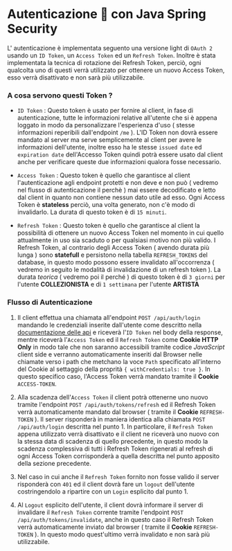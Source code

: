 # Autenticazione 🔑 con Java Spring Security

L' autenticazione è implementata seguento una versione light di `OAuth 2` usando un `ID Token`,
un  `Access Token` ed un `Refresh Token`. Inoltre è stata implementata la tecnica di rotazione dei
Refresh Token, perciò, ogni qualcolta uno di questi verrà utilizzato per ottenere un nuovo Access Token, esso verrà
disattivato e non sarà più utilizzabile.

### A cosa servono questi Token ? 

- `ID Token` : Questo token è usato per fornire al client, in fase di autenticazione, tutte le informazioni relative all'utente
  che si è appena loggato in modo da personalizzare l'esperienza d'uso ( stesse informazioni reperibili dall'endpoint `/me` ).
  L'ID Token non dovrà essere mandato al server ma serve semplicemente al client per avere le informazioni dell'utente, inoltre
  esso ha le stesse `issued date` ed `expiration date` dell'Accesso Token quindi potrà essere usato dal client anche per verificare
  queste due informazioni qualora fosse necessario.

- `Access Token` : Questo token è quello che garantisce al client l'autenticazione agli endpoint protetti e non deve e non può ( vedremo 
  nel flusso di autenticazione il perchè ) mai essere decodificato e letto dal client in quanto non contiene nessun dato utile ad esso.
  Ogni Access Token è **stateless** perciò, una volta generato, non c'è modo di invalidarlo. La durata di questo token è di `15 minuti`.

- `Refresh Token` : Questo token è quello che garantisce al client la possibilità di ottenere un nuovo Access Token nel momento in cui
  quello attualmente in uso sia scaduto o per qualsiasi motivo non più valido.
  I Refresh Token, al contrario degli Access Token ( avendo durata più lunga ) sono **statefull** e persistono nella tabella
  `REFRESH_TOKENS` del database, in questo modo possono essere invalidato all'occorrenza ( vedremo in seguito le modalità di 
  invalidazione di un refresh token ).
  La durata *teorica* ( vedremo poi il perché ) di questo token è di `3 giorni` per l'utente **COLLEZIONISTA**
  e di `1 settimana` per l'utente **ARTISTA**

### Flusso di Autenticazione

1. Il client effettua una chiamata all'endpoint `POST /api/auth/login` mandando le credenziali inserite dall'utente come descritto
  nella [documentazione delle api](https://staging.faridevnz.me./api/swagger-ui) e riceverà l'`ID Token` nel body della response,
  mentre riceverà l'`Access Token` ed il `Refresh Token` come **Cookie HTTP Only** in modo tale che non saranno accessibili tramite codice 
  *JavaScript* client side e verranno automaticamente inseriti dal Browser nelle chiamate verso i path che metchano la voce `Path` specificato
  all'interno del Cookie al settaggio della proprità `{ withCredentials: true }`. In questo specifico caso, l'Access Token
  verrà mandato tramite il **Cookie** `ACCESS-TOKEN`.

2. Alla scadenza dell'`Access Token` il client potrà ottenerne uno nuovo tramite l'endpoint `POST /api/auth/tokens/refresh` ed il Refresh Token
  verrà automaticamente mandato dal browser ( tramite il **Cookie** `REFRESH-TOKEN` ). Il server risponderà in maniera identica alla chiamata 
  `POST /api/auth/login` descritta nel punto 1. In particolare, il `Refresh Token` appena utilizzato verrà disattivato e il client ne riceverà 
  uno nuovo con la stessa data di scadenza di quello precedente, in questo modo la scadenza complessiva di tutti i Refresh Token rigenerati al 
  refresh di ogni Access Token corrisponderà a quella descritta nel punto apposito della sezione precedente.

3. Nel caso in cui anche il `Refresh Token` fornito non fosse valido il server risponderà con `401` ed il client dovrà fare un `logout` dell'utente
  costringendolo a ripartire con un `Login` esplicito dal punto 1.

4. Al `Logout` esplicito dell'utente, il client dovrà informare il server di invalidare il `Refresh Token` corrente tramite l'endpoint
  `POST /api/auth/tokens/invalidate`, anche in questo caso il Refresh Token verrà automaticamente inviato dal browser 
  ( tramite il **Cookie** `REFRESH-TOKEN` ). In questo modo quest'ultimo verrà invalidato e non sarà più utilizzabile.